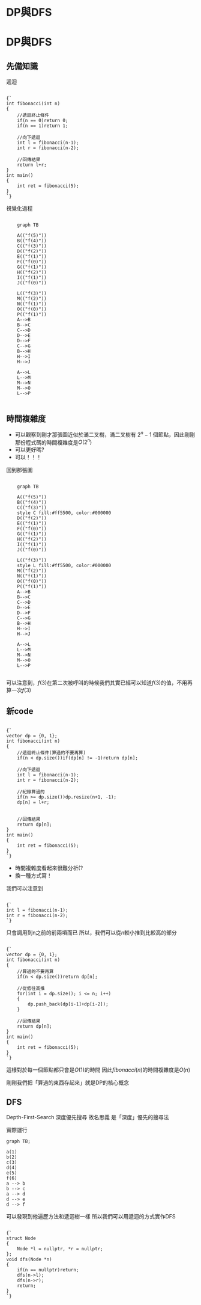 
# DP與DFS
<Slide>

# DP與DFS

<SlideBreak />

## 先備知識

遞迴  
<pre><code className="language-cpp">
{`
int fibonacci(int n)
{
	//遞迴終止條件
	if(n == 0)return 0;
	if(n == 1)return 1;
	
	//向下遞迴
	int l = fibonacci(n-1);
	int r = fibonacci(n-2);
	
	//回傳結果
	return l+r;
}
int main()
{
	int ret = fibonacci(5);
}
`}
</code></pre>

<BranchBreak />

視覺化過程

```mermaid default

    graph TB

    A(("f(5)"))
    B(("f(4)"))
    C(("f(3)"))
    D(("f(2)"))
    E(("f(1)"))
    F(("f(0)"))
    G(("f(1)"))
    H(("f(2)"))
    I(("f(1)"))
    J(("f(0)"))
    
    L(("f(3)"))
    M(("f(2)"))
    N(("f(1)"))
    O(("f(0)"))
    P(("f(1)"))
    A-->B
    B-->C
    C-->D
    D-->E
    D-->F
    C-->G
    B-->H
    H-->I
    H-->J
    
    A-->L
    L-->M
    M-->N
    M-->O
    L-->P
    
```

<BranchBreak />

## 時間複雜度

- 可以觀察到剛才那張圖近似於滿二叉樹，滿二叉樹有 $2^n - 1$ 個節點，因此剛剛那份程式碼的時間複雜度是$O(2^n)$
- 可以更好嗎?
- 可以！！！

<BranchBreak />

回到那張圖

```mermaid

    graph TB

    A(("f(5)"))
    B(("f(4)"))
    C(("f(3)"))
    style C fill:#ff5500, color:#000000
    D(("f(2)"))
    E(("f(1)"))
    F(("f(0)"))
    G(("f(1)"))
    H(("f(2)"))
    I(("f(1)"))
    J(("f(0)"))
    
    L(("f(3)"))
    style L fill:#ff5500, color:#000000
    M(("f(2)"))
    N(("f(1)"))
    O(("f(0)"))
    P(("f(1)"))
    A-->B
    B-->C
    C-->D
    D-->E
    D-->F
    C-->G
    B-->H
    H-->I
    H-->J
    
    A-->L
    L-->M
    M-->N
    M-->O
    L-->P
    
```

可以注意到，$f(3)$在第二次被呼叫的時候我們其實已經可以知道$f(3)$的值，不用再算一次$f(3)$

<BranchBreak />

## 新code

<pre><code className="language-cpp">
{`
vector<int> dp = {0, 1};
int fibonacci(int n)
{
    //遞迴終止條件(算過的不要再算)
    if(n < dp.size())if(dp[n] != -1)return dp[n];
    
    //向下遞迴
    int l = fibonacci(n-1);
    int r = fibonacci(n-2);
    
    //紀錄算過的
    if(n >= dp.size())dp.resize(n+1, -1);
    dp[n] = l+r;
    
    
    //回傳結果
    return dp[n];
}
int main()
{
    int ret = fibonacci(5);
}
`}
</code></pre>
- 時間複雜度看起來很難分析(?
- 換一種方式寫！

<BranchBreak />

我們可以注意到  
<pre><code className="language-cpp">
{`
int l = fibonacci(n-1);
int r = fibonacci(n-2);
`}
</code></pre>
只會調用到n之前的前兩項而已
所以，我們可以從$n$較小推到比較高的部分

<BranchBreak />

<pre><code className="language-cpp">
{`
vector<int> dp = {0, 1};
int fibonacci(int n)
{
    //算過的不要再算
    if(n < dp.size())return dp[n];
    
    //從低往高推
    for(int i = dp.size(); i <= n; i++)
    {
        dp.push_back(dp[i-1]+dp[i-2]);
    }
    
    //回傳結果
    return dp[n];
}
int main()
{
    int ret = fibonacci(5);
}
`}
</code></pre>
這樣對於每一個節點都只會是$O(1)$的時間
因此$fibonacci(n)$的時間複雜度是$O(n)$

<BranchBreak />

剛剛我們把「算過的東西存起來」就是DP的核心概念

<SlideBreak />

## DFS

Depth-First-Search
深度優先搜尋
故名思義
是「深度」優先的搜尋法

<BranchBreak />

實際運行
```mermaid
graph TB;  

a(1)
b(2)
c(3)
d(4)
e(5)
f(6)
a --> b
b --> c
a --> d
d --> e
d --> f
```

<BranchBreak />

可以發現到他遍歷方法和遞迴樹一樣
所以我們可以用遞迴的方式實作DFS

<BranchBreak />

<pre><code className="language-cpp">
{`
struct Node
{
    Node *l = nullptr, *r = nullptr;  
};
void dfs(Node *n)
{
    if(n == nullptr)return;
    dfs(n->l);
    dfs(n->r);
    return;
}
`}
</code></pre>

</Slide>
